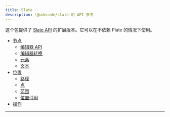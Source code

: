 ```yaml
---
title: Slate
description: \@udecode/slate 的 API 参考
---
```


这个包提供了 [Slate API](https://docs.slatejs.org/api/transforms) 的扩展版本。它可以在不依赖 Plate 的情况下使用。

- [节点](/docs/api/slate/node)
  - [编辑器 API](/docs/api/slate/editor-api)
  - [编辑器转换](/docs/api/slate/editor-api)
  - [元素](/docs/api/slate/element)
  - [文本](/docs/api/slate/text)
- [位置](/docs/api/slate/location)
  - [路径](/docs/api/slate/path)
  - [点](/docs/api/slate/point)
  - [范围](/docs/api/slate/range)
  - [位置引用](/docs/api/slate/location-ref)
- [操作](/docs/api/slate/operation)
---